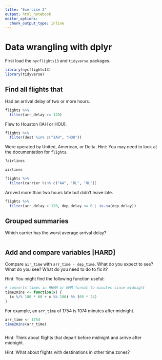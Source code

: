 ```yaml
---
title: "Exercise 2"
output: html_notebook
editor_options: 
  chunk_output_type: inline
---
```


# Data wrangling with dplyr

First load the `nycflights13` and `tidyverse` packages.

```r
library(nycflights13)
library(tidyverse)
```

## Find all flights that

Had an arrival delay of two or more hours.

```r
flights %>%
  filter(arr_delay >= 120)
```

Flew to Houston (IAH or HOU).

```r
flights %>%
  filter(dest %in% c("IAH", "HOU"))
```

Were operated by United, American, or Delta. Hint: You may need to look at the documentation for `flights`.

```r
?airlines

airlines

flights %>%
  filter(carrier %in% c("AA", "DL", "UL"))
```

Arrived more than two hours late but didn't leave late.

```r
flights %>%
  filter(arr_delay > 120, dep_delay <= 0 | is.na(dep_delay))
```

## Grouped summaries

Which carrier has the worst average arrival delay?

```r

```

## Add and compare variables [HARD]

Compare `air_time` with `arr_time - dep_time`. What do you expect to see? What do you see? What do you need to do to fix it?

Hint: You might find the following function useful:

```r
# converts times in HHMM or HMM format to minutes since midnight
time2mins <- function(x) {
  (x %/% 100 * 60 + x %% 100) %% (60 * 24)
}
```

For example, an `arr_time` of 1754 is 1074 minutes after midnight.

```r
arr_time <- 1754
time2mins(arr_time)
```

```r

```

Hint: Think about flights that depart before midnight and arrive after midnight.

Hint: What about flights with destinations in other time zones?

